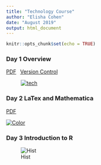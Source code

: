 ```yaml
---
title: "Technology Course"
author: "Elisha Cohen"
date: "August 2019"
output: html_document
---
```


```r
knitr::opts_chunk$set(echo = TRUE)
```

### Day 1 Overview

[<i class="fa fa-file-pdf-o" aria-hidden="true"></i> PDF][day1-pdf]&ensp;
[<i class="fa fa-file-pdf-o" aria-hidden="true"></i> Version Control][vc-html]

<figure class="fullwidth">

[![tech][tech-icon]][day1-pdf]


</figure>
[tech-icon]: /img/tech-icon.png
[test-html]: /slides/test-slides.html
[day1-pdf]: /tex/tech-course-Day1.pdf
[vc-html]: /slides/Verson-Control.html

### Day 2 LaTex and Mathematica

[<i class="fa fa-file-pdf-o" aria-hidden="true"></i> PDF][day2-pdf]&ensp;

[![Color][color-stripes-jpg]][day2-pdf]
</figure>
[color-stripes-jpg]: /img/color-stripes.jpg
[day2-pdf]: /PDFs/Tech-course-Day2-FA19.pdf

### Day 3 Introduction to R
![Hist][hist-jpg]
</figure>
[hist-jpg]: /img/histogram.jpeg